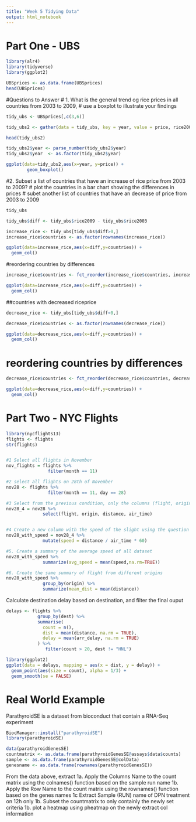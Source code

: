 ```yaml
---
title: "Week 5 Tidying Data"
output: html_notebook
---
```


# Part One - UBS

```r
library(alr4)
library(tidyverse)
library(ggplot2)

```


```r
UBSprices <- as.data.frame(UBSprices)
head(UBSprices)
```

#Questions to Answer
#  1. What is the general trend og rice prices in all countries from 2003 to 2009, 
#  use a boxplot to illustrate your findings 

```r
tidy_ubs <- UBSprices[,c(3,6)]

tidy_ubs2 <- gather(data = tidy_ubs, key = year, value = price, rice2003, rice2009)

head(tidy_ubs2)

tidy_ubs2$year <- parse_number(tidy_ubs2$year)
tidy_ubs2$year  <- as.factor(tidy_ubs2$year)

ggplot(data=tidy_ubs2,aes(x=year, y=price)) + 
        geom_boxplot()
```

#2. Subset a list of countries that have an increase of rice price from 2003 to 2009? 
#  plot the countries in a bar chart showing the differences in prices
#  subet another list of countries that have an decrease of price from 2003 to 2009

```r
tidy_ubs

tidy_ubs$diff <- tidy_ubs$rice2009 - tidy_ubs$rice2003

increase_rice <- tidy_ubs[tidy_ubs$diff>0,]
increase_rice$countries <- as.factor(rownames(increase_rice))

ggplot(data=increase_rice,aes(x=diff,y=countries)) + 
  geom_col()
```

#reordering countries by differences 

```r
increase_rice$countries <- fct_reorder(increase_rice$countries, increase_rice$diff) 

ggplot(data=increase_rice,aes(x=diff,y=countries)) + 
  geom_col()

```


##countries with decreased riceprice
```r

decrease_rice <- tidy_ubs[tidy_ubs$diff<0,]

decrease_rice$countries <- as.factor(rownames(decrease_rice))

ggplot(data=decrease_rice,aes(x=diff,y=countries)) + 
  geom_col()
```

# reordering countries by differences 

```r
decrease_rice$countries <- fct_reorder(decrease_rice$countries, decrease_rice$diff) 

ggplot(data=decrease_rice,aes(x=diff,y=countries)) + 
  geom_col()
```

########################################################################
# Part Two - NYC Flights
########################################################################

```r

library(nycflights13)
flights <- flights
str(flights)


#1 Select all flights in November
nov_flights = flights %>% 
                filter(month == 11)

#2 select all flights on 28th of November
nov28 <- flights %>% 
                filter(month == 11, day == 28)

#3 Select from the previous condition, only the columns (flight, origin, distance, air_time)
nov28_4 = nov28 %>% 
              select(flight, origin, distance, air_time)


#4 Create a new column with the speed of the slight using the question 3
nov28_with_speed = nov28_4 %>% 
              mutate(speed = distance / air_time * 60)

#5. Create a summary of the average speed of all dataset
nov28_with_speed %>%
              summarize(avg_speed = mean(speed,na.rm=TRUE))

#6. Create the same summary of flight from different origins
nov28_with_speed %>% 
              group_by(origin) %>%
              summarize(mean_dist = mean(distance))


```

Calculate destination delay based on destination, and filter the final ouput

```r
delays <- flights %>% 
            group_by(dest) %>% 
            summarise(
              count = n(),
              dist = mean(distance, na.rm = TRUE),
              delay = mean(arr_delay, na.rm = TRUE)
            ) %>% 
               filter(count > 20, dest != "HNL")

library(ggplot2)
ggplot(data = delays, mapping = aes(x = dist, y = delay)) +
  geom_point(aes(size = count), alpha = 1/3) +
  geom_smooth(se = FALSE)

```

# Real World Example
ParathyroidSE is a dataset from bioconduct that contain a RNA-Seq experiment

```r
BiocManager::install("parathyroidSE")
library(parathyroidSE)

data(parathyroidGenesSE)
countmatrix <- as.data.frame(parathyroidGenesSE@assays$data$counts)
sample <- as.data.frame(parathyroidGenesSE@colData)
genesname <- as.data.frame(rownames(parathyroidGenesSE))

```


From the data above, extract 
1a. Apply the Columns Name to the count matrix using the colnames() function based on the sample run name
1b. Apply the Row Name to the count matrix using the rownames() function based on the genes names
1c  Extract Sample (RUN) name of DPN treatment on 12h only
1b. Subset the countmatrix to only containly the newly set criteria 
1b. plot a heatmap using pheatmap on the newly extract col information







